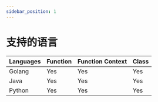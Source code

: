 ```yaml
---
sidebar_position: 1
---
```


# 支持的语言

| Languages | Function | Function Context | Class   |
|-----------|----------|------------------|---------|
| Golang    | Yes      | Yes              | Yes     |
| Java      | Yes      | Yes              | Yes     |
| Python    | Yes      | Yes              | Yes     |
